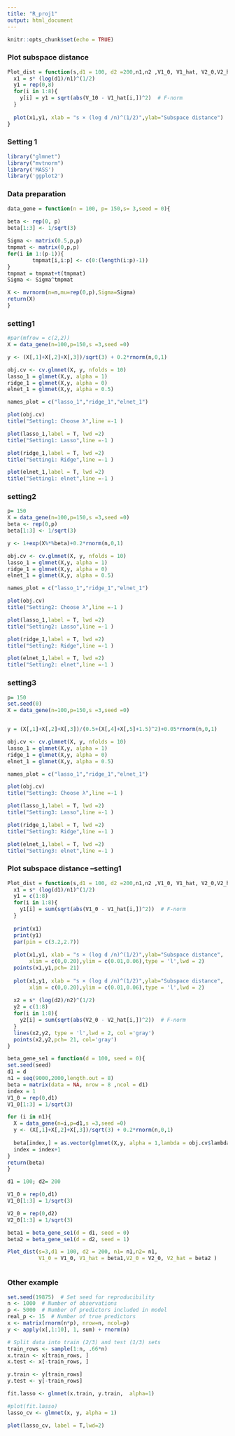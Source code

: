 ```yaml
---
title: "R_proj1"
output: html_document
---
```


```r
knitr::opts_chunk$set(echo = TRUE)
```

### Plot subspace distance
```r
Plot_dist = function(s,d1 = 100, d2 =200,n1,n2 ,V1_0, V1_hat, V2_0,V2_hat){
  x1 = s* (log(d1)/n1)^(1/2)
  y1 = rep(0,8)
  for(i in 1:8){
    y[i] = y1 = sqrt(abs(V_10 - V1_hat[i,])^2)  # F-norm
  }
    
  plot(x1,y1, xlab = "s × (log d /n)^(1/2)",ylab="Subspace distance")
}
```


### Setting 1
```r
library("glmnet")
library("mvtnorm")
library('MASS')
library('ggplot2')

```

### Data preparation

```r
data_gene = function(n = 100, p= 150,s= 3,seed = 0){
  
beta <- rep(0, p)
beta[1:3] <- 1/sqrt(3)

Sigma <- matrix(0.5,p,p)
tmpmat <- matrix(0,p,p)
for(i in 1:(p-1)){
		tmpmat[i,i:p] <- c(0:(length(i:p)-1))
}
tmpmat = tmpmat+t(tmpmat)
Sigma <- Sigma^tmpmat	

X <- mvrnorm(n=n,mu=rep(0,p),Sigma=Sigma)
return(X)
}

```

### setting1
```r
#par(mfrow = c(2,2))
X = data_gene(n=100,p=150,s =3,seed =0)

y <- (X[,1]+X[,2]+X[,3])/sqrt(3) + 0.2*rnorm(n,0,1)

obj.cv <- cv.glmnet(X, y, nfolds = 10)
lasso_1 = glmnet(X,y, alpha = 1)
ridge_1 = glmnet(X,y, alpha = 0)
elnet_1 = glmnet(X,y, alpha = 0.5)

names_plot = c("lasso_1","ridge_1","elnet_1")

plot(obj.cv)
title("Setting1: Choose λ",line =-1 )

plot(lasso_1,label = T, lwd =2)
title("Setting1: Lasso",line =-1 )

plot(ridge_1,label = T, lwd =2)
title("Setting1: Ridge",line =-1 )

plot(elnet_1,label = T, lwd =2)
title("Setting1: elnet",line =-1 )

```


### setting2
```r
p= 150
X = data_gene(n=100,p=150,s =3,seed =0)
beta <- rep(0,p)
beta[1:3] <- 1/sqrt(3)

y <- 1+exp(X%*%beta)+0.2*rnorm(n,0,1)

obj.cv <- cv.glmnet(X, y, nfolds = 10)
lasso_1 = glmnet(X,y, alpha = 1)
ridge_1 = glmnet(X,y, alpha = 0)
elnet_1 = glmnet(X,y, alpha = 0.5)

names_plot = c("lasso_1","ridge_1","elnet_1")

plot(obj.cv)
title("Setting2: Choose λ",line =-1 )

plot(lasso_1,label = T, lwd =2)
title("Setting2: Lasso",line =-1 )

plot(ridge_1,label = T, lwd =2)
title("Setting2: Ridge",line =-1 )

plot(elnet_1,label = T, lwd =2)
title("Setting2: elnet",line =-1 )
```


### setting3
```r
p= 150
set.seed(0)
X = data_gene(n=100,p=150,s =3,seed =0)


y = (X[,1]+X[,2]+X[,3])/(0.5+(X[,4]+X[,5]+1.5)^2)+0.05*rnorm(n,0,1)

obj.cv <- cv.glmnet(X, y, nfolds = 10)
lasso_1 = glmnet(X,y, alpha = 1)
ridge_1 = glmnet(X,y, alpha = 0)
elnet_1 = glmnet(X,y, alpha = 0.5)

names_plot = c("lasso_1","ridge_1","elnet_1")

plot(obj.cv)
title("Setting3: Choose λ",line =-1 )

plot(lasso_1,label = T, lwd =2)
title("Setting3: Lasso",line =-1 )

plot(ridge_1,label = T, lwd =2)
title("Setting3: Ridge",line =-1 )

plot(elnet_1,label = T, lwd =2)
title("Setting3: elnet",line =-1 )
```



### Plot subspace distance  --setting1 
```r
Plot_dist = function(s,d1 = 100, d2 =200,n1,n2 ,V1_0, V1_hat, V2_0,V2_hat){
  x1 = s* (log(d1)/n1)^(1/2)
  y1 = c(1:8)
  for(i in 1:8){
    y1[i] = sum(sqrt(abs(V1_0 - V1_hat[i,])^2))  # F-norm
  }
  
  print(x1)
  print(y1)
  par(pin = c(3.2,2.7))
  
  plot(x1,y1, xlab = "s × (log d /n)^(1/2)",ylab="Subspace distance",
       xlim = c(0,0.20),ylim = c(0.01,0.06),type = 'l',lwd = 2)
  points(x1,y1,pch= 21)
  
  plot(x1,y1, xlab = "s × (log d /n)^(1/2)",ylab="Subspace distance",
       xlim = c(0,0.20),ylim = c(0.01,0.06),type = 'l',lwd = 2)
  
  x2 = s* (log(d2)/n2)^(1/2)
  y2 = c(1:8)
  for(i in 1:8){
    y2[i] = sum(sqrt(abs(V2_0 - V2_hat[i,])^2))  # F-norm
  }
  lines(x2,y2, type = 'l',lwd = 2, col ='gray')
  points(x2,y2,pch= 21, col='gray')
}
```

```r
beta_gene_se1 = function(d = 100, seed = 0){
set.seed(seed)
d1 = d
n1 = seq(9000,2000,length.out = 8)
beta = matrix(data = NA, nrow = 8 ,ncol = d1)
index = 1
V1_0 = rep(0,d1)
V1_0[1:3] = 1/sqrt(3)

for (i in n1){
  X = data_gene(n=i,p=d1,s =3,seed =0)
  y <- (X[,1]+X[,2]+X[,3])/sqrt(3) + 0.2*rnorm(n,0,1)
  
  beta[index,] = as.vector(glmnet(X,y, alpha = 1,lambda = obj.cv$lambda.min)$beta)
  index = index+1
}
return(beta)
}

```

```r
d1 = 100; d2= 200

V1_0 = rep(0,d1)
V1_0[1:3] = 1/sqrt(3)

V2_0 = rep(0,d2)
V2_0[1:3] = 1/sqrt(3)

beta1 = beta_gene_se1(d = d1, seed = 0)
beta2 = beta_gene_se1(d = d2, seed = 1)
```



```r
Plot_dist(s=3,d1 = 100, d2 = 200, n1= n1,n2= n1,
          V1_0 = V1_0, V1_hat = beta1,V2_0 = V2_0, V2_hat = beta2 )
```


```r

```






###  Other example


```r
set.seed(19875)  # Set seed for reproducibility
n <- 1000  # Number of observations
p <- 5000  # Number of predictors included in model
real_p <- 15  # Number of true predictors
x <- matrix(rnorm(n*p), nrow=n, ncol=p)
y <- apply(x[,1:10], 1, sum) + rnorm(n)

# Split data into train (2/3) and test (1/3) sets
train_rows <- sample(1:n, .66*n)
x.train <- x[train_rows, ]
x.test <- x[-train_rows, ]

y.train <- y[train_rows]
y.test <- y[-train_rows]

fit.lasso <- glmnet(x.train, y.train,  alpha=1)
```


```r
#plot(fit.lasso)
lasso_cv <- glmnet(x, y, alpha = 1)
```


```r
plot(lasso_cv, label = T,lwd=2)
```












